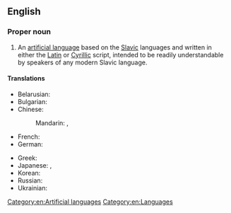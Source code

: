 ==English==
{{wikipedia}}

===Proper noun===
{{en-proper noun}}

# An [[artificial language]] based on the [[Slavic]] languages and written in either the [[Latin]] or [[Cyrillic]] script, intended to be readily understandable by speakers of any modern Slavic language.

====Translations====
{{trans-top|an artificial Slavic language}}
* Belarusian: {{t|be|сло́віа|m|sc=Cyrl}}
* Bulgarian: {{t|bg|сло́вио|m|sc=Cyrl}}
* Chinese:
*: Mandarin: {{t|cmn|斯諾維歐語|sc=Hani}}, {{t|cmn|斯诺维欧语|tr=Sīnuòwéi'ōuyǔ|sc=Hani}}
* French: {{t+|fr|slovio|m}}
* German: {{t+|de|Slovio|n}}
{{trans-mid}}
* Greek: {{t|el|Σλόβιο|sc=Grek}}
* Japanese: {{t|ja|スロヴィオ|tr=Surovio|sc=Jpan}}, {{t|ja|スロビオ|tr=Surobio|sc=Jpan}}
* Korean: {{t+|ko|^슬로비오}}
* Russian: {{t+|ru|сло́вио|m}}
* Ukrainian: {{t|uk|сло́віо|m|sc=Cyrl}}
{{trans-bottom}}

[[Category:en:Artificial languages]]
[[Category:en:Languages]]